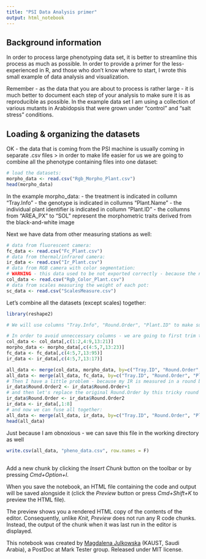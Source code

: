 ```yaml
---
title: "PSI Data Analysis primer"
output: html_notebook
---
```


## Background information

In order to process large phenotyping data set, it is better to streamline this process as much as possible. In order to provide a primer for the less-experienced in R, and those who don't know where to start, I wrote this small example of data analysis and visualization. 

Remember - as the data that you are about to process is rather large - it is much better to document each step of your analysis to make sure it is as reproducible as possible. In the example data set I am using a collection of various mutants in Arabidopsis that were grown under "control" and "salt stress" conditions.

## Loading & organizing the datasets

OK - the data that is coming from the PSI machine is usually coming in separate .csv files > in order to make life easier for us we are going to combine all the phenotype containing files into one dataset:

```r
# load the datasets:
morpho_data <- read.csv("Rgb_Morpho_Plant.csv")
head(morpho_data)
```

In the example morpho_data:
- the treatment is indicated in collumn "Tray.Info"
- the genotype is indicated in collumns "Plant.Name"
- the individual plant identifier is indicated in collumn "Plant.ID"
- the collumns from "AREA_PX" to "SOL" represent the morphometric traits derived from the black-and-white image

Next we have data from other measuring stations as well:

```r
# data from fluorescent camera:
fc_data <- read.csv("Fc_Plant.csv")
# data from thermal/infrared camera:
ir_data <- read.csv("Ir_Plant.csv")
# data from RGB camera with color segmentation:
# WARNING - this data used to be not exported correctly - because the names of the HUEs was also containing semicolons - and required some manual manipulations of the table before importing it into R. 
col_data <- read.csv("Rgb_Color_Plant.csv")
# data from scales measuring the weight of each pot:
sc_data <- read.csv("ScalesMeasure.csv")
```

Let's combine all the datasets (except scales) together:

```r
library(reshape2)

# We will use columns "Tray.Info", "Round.Order", "Plant.ID" to make sure we are matching the right columns between individual datasets.

# In order to avoid unneccessary columns - we are going to first trim the datasets:
col_data <- col_data[,c(1:2,4:9,13:21)]
morpho_data <- morpho_data[,c(4:5,7,13:23)]
fc_data <- fc_data[,c(4:5,7,13:95)]
ir_data <- ir_data[,c(4:5,7,13:17)]

all_data <- merge(col_data, morpho_data, by=c("Tray.ID", "Round.Order", "Plant.ID"))
all_data <- merge(all_data, fc_data, by=c("Tray.ID", "Round.Order", "Plant.ID"))
# Then I have a little problem - because my IR is measured in a round before the full cycle - and the round order numbers are different. So for me to be able to merge two dataset I need to create new column "Round.Order2"
ir_data$Round.Order2 <- ir_data$Round.Order+1
# and then let's replace the original Round.Order by this tricky round order and remove it from the dataset:
ir_data$Round.Order <- ir_data$Round.Order2
ir_data <- ir_data[,1:8]
# and now we can fuse all together:
all_data <- merge(all_data, ir_data, by=c("Tray.ID", "Round.Order", "Plant.ID"))
head(all_data)
```

Just because I am obnoxious - we can save this file in the working directory as well

```r
write.csv(all_data, "pheno_data.csv", row.names = F)
```

## 


Add a new chunk by clicking the *Insert Chunk* button on the toolbar or by pressing *Cmd+Option+I*.

When you save the notebook, an HTML file containing the code and output will be saved alongside it (click the *Preview* button or press *Cmd+Shift+K* to preview the HTML file). 

The preview shows you a rendered HTML copy of the contents of the editor. Consequently, unlike *Knit*, *Preview* does not run any R code chunks. Instead, the output of the chunk when it was last run in the editor is displayed.

This notebook was created by [Magdalena Julkowska](https://mmjulkowska.github.io) (KAUST, Saudi Arabia), a PostDoc at Mark Tester group. Released under MIT license. 